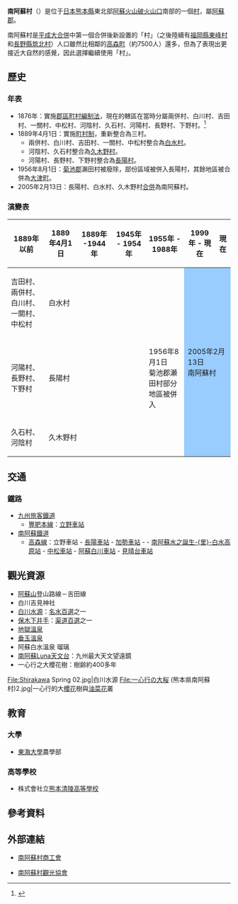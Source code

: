 {{日本町村
| 自治體名=南阿蘇
| 町村=村
| 圖像=[[File:View_from_Royal_Zone_in_Aso_Farm_Land_6.jpg|240px]]
| 圖像說明=[[阿蘇農場公園|阿蘇農場公園]]
| 町村章=[[File:Emblem_of_Minamiaso.gif|100px]]
| 日文原名=南阿蘇村
| 平假名=みなみあそむら
| 羅馬字拼音=Minamiaso-mura
| 都道府縣=熊本縣
| 支廳=
| 郡=阿蘇郡
| 編號=43433
| 面積=137.8
| 邊界未定=
| 人口=12,088
| 統計時間=2008年12月31日
| 自治體=[[阿蘇市|阿蘇市]]、[[高森町_(熊本縣)|高森町]]、[[西原村|西原村]]、[[御船町|御船町]]、[[山都町|山都町]]、[[大津町|大津町]]
| 樹=[[南鄉檜|南鄉檜]]
| 花=[[馬醉木|馬醉木]]
| 鳥=[[三道眉草鵐|三道眉草鵐]]
| 其他象徵物=村蝶
| 其他象徵=[[大瑠璃小灰蝶|大瑠璃小灰蝶]]
| 首長=[[今村輝昭|今村輝昭]]
| 郵遞區號=869-1411
| 所在地=阿蘇郡南阿蘇村河陰145-3<br>[[File:Minamiaso_Village_Office.jpg|210px]]
| 電話號碼=967-67-2111
| 外部連結={{url|https://www.vill.minamiaso.lg.jp/}}
| 經度=
| 緯度=
| 地圖=[[File:_Minamiaso_in_Kumamoto_Prefecture.png|250px]]
| 註記=人口：[http://www.minamiaso-v.kumamoto-sgn.jp/web/index.shtml 南阿蘇村官方網頁]
}}
'''南阿蘇村'''（{{jpn|j=南阿蘇村|hg=みなみあそむら|rm=Minamiaso mura|f=y}}）是位于[[日本|日本]][[熊本縣|熊本縣]]東北部[[阿蘇火山|阿蘇火山]][[破火山口|破火山口]]南部的一個[[村|村]]，屬[[阿蘇郡|阿蘇郡]]。

南阿蘇村是[[平成大合併|平成大合併]]中第一個合併後新設置的「村」（之後陸續有[[福岡縣|福岡縣]][[東峰村|東峰村]]和[[長野縣|長野縣]][[筑北村|筑北村]]）人口雖然比相鄰的[[高森町_(熊本縣)|高森町]]（約7500人）還多，但為了表現出更接近大自然的感覺，因此選擇繼續使用「村」。

==歷史==
===年表===
* 1876年：實施[[郡區町村編制法|郡區町村編制法]]，現在的轄區在當時分屬兩併村、白川村、吉田村、一關村、中松村、河陰村、久石村、河陽村、長野村、下野村。<ref>{{cite web| language =ja| publisher =南阿蘇村公所| title =村的位置| url =http://www.minamiaso-v.kumamoto-sgn.jp/web/gaiyou/ichi.htm| accessdate =2009-01-14| deadurl =yes| archiveurl =https://web.archive.org/web/20070117210300/http://www.minamiaso-v.kumamoto-sgn.jp/web/gaiyou/ichi.htm| archivedate =2007-01-17}}</ref>
* 1889年4月1日：實施[[町村制|町村制]]，重新整合為三村。
** 兩併村、白川村、吉田村、一關村、中松村整合為[[白水村|白水村]]。
** 河陰村、久石村整合為[[久木野村|久木野村]]。
** 河陽村、長野村、下野村整合為[[長陽村|長陽村]]。
* 1956年8月1日：[[菊池郡|菊池郡]]瀨田村被廢除，部份區域被併入長陽村，其餘地區被合併為[[大津町|大津町]]。
* 2005年2月13日：長陽村、白水村、久木野村[[市町村合併|合併]]為南阿蘇村。

===演變表===
{| class="wikitable" style="font-size:x-small"
! 1889年以前
! 1889年4月1日
! 1889年 -1944年
! 1945年 - 1954年
! 1955年 - 1988年
! 1999年 - 現在
! 現在
|-
| 吉田村、兩併村、白川村、<br />一關村、中松村
| colspan=4 | 白水村
| rowspan=3 colspan=2 style="background-color:#9cf;" | 2005年2月13日<br />南阿蘇村
|-
| 河陽村、長野村、下野村
| colspan=3 | 長陽村
| 1956年8月1日<br />菊池郡瀬田村部分地區被併入
|-
| 久石村、河陰村
| colspan=4 | 久木野村
|}

==交通==
===鐵路===
* [[九州旅客鐵道|九州旅客鐵道]]
** [[豐肥本線|豐肥本線]]：[[立野車站_(熊本縣)|立野車站]]
* [[南阿蘇鐵道|南阿蘇鐵道]]
** [[高森線|高森線]]：立野車站 - [[長陽車站|長陽車站]] - [[加勢車站|加勢車站]] - {{tsl|ja|阿蘇下田城ふれあい温泉駅|阿蘇下田城結合溫泉車站}} - [[南阿蘇水之誕生里白水高原站|南阿蘇水之誕生-{里}-白水高原站]] - [[中松車站|中松車站]] - [[阿蘇白川站|阿蘇白川車站]] - [[見晴台車站|見晴台車站]]

== 觀光資源 ==

* [[阿蘇山|阿蘇山]]登山路線－吉田線
* 白川吉見神社
* [[白川水源|白川水源]]：[[名水百選|名水百選]]之一
* [[保木下井手|保木下井手]]：[[渠道百選|渠道百選]]之一
* [[地獄溫泉|地獄溫泉]]
* [[垂玉溫泉|垂玉溫泉]]
* 阿蘇白水溫泉 瑠璃
* [[南阿蘇Luna天文台|南阿蘇Luna天文台]]：九州最大天文望遠鏡
* 一心行之大櫻花樹：樹齢約400多年

<gallery widths=200px heights=200px>
File:Shirakawa Spring 02.jpg|白川水源
File:一心行の大桜 (熊本県南阿蘇村)2.jpg|一心行的大[[櫻花|櫻花]]樹與[[油菜花|油菜花]]叢
</gallery>

==教育==
===大學===
* [[東海大學_(日本)|東海大學]]農學部

===高等學校===
* 株式會社立[[熊本清陵高等學校|熊本清陵高等學校]]

== 參考資料 ==
{{Reflist}}

==外部連結==
* {{Ja icon}} [http://www.kumashoko.or.jp/minamiaso/ 南阿蘇村商工會]{{Wayback|url=http://www.kumashoko.or.jp/minamiaso/ |date=20090302095553 }}
* {{Ja icon}} [http://www.minamiasokanko.jp/ 南阿蘇村觀光協會]{{Wayback|url=http://www.minamiasokanko.jp/ |date=20081218213425 }}

{{熊本縣}}{{Authority control}}